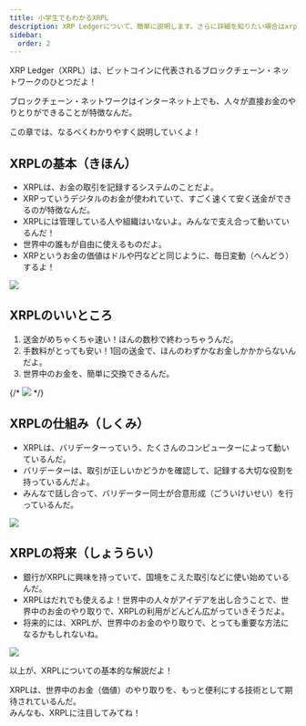 ```yaml
---
title: 小学生でもわかるXRPL
description: XRP Ledgerについて、簡単に説明します。さらに詳細を知りたい場合はxrpl.orgなどを参考にしてください。
sidebar:
  order: 2
---
```


XRP Ledger（XRPL）は、ビットコインに代表されるブロックチェーン・ネットワークのひとつだよ！

ブロックチェーン・ネットワークはインターネット上でも、人々が直接お金のやりとりができることが特徴なんだ。

この章では、なるべくわかりやすく説明していくよ！

## XRPLの基本（きほん）

- XRPLは、お金の取引を記録するシステムのことだよ。
- XRPっていうデジタルのお金が使われていて、すごく速くて安く送金ができるのが特徴なんだ。
- XRPLには管理している人や組織はいないよ。みんなで支え合って動いているんだ！
- 世界中の誰もが自由に使えるものだよ。
- XRPというお金の価値はドルや円などと同じように、毎日変動（へんどう）するよ！

![](../../../assets/img-blockchain-network-basic.webp)

## XRPLのいいところ

1. 送金がめちゃくちゃ速い！ほんの数秒で終わっちゃうんだ。
2. 手数料がとっても安い！1回の送金で、ほんのわずかなお金しかかからないんだよ。
3. 世界中のお金を、簡単に交換できるんだ。

{/* ![](../../../assets/img-paymant.webp) */}

## XRPLの仕組み（しくみ）

- XRPLは、バリデーターっていう、たくさんのコンピューターによって動いているんだ。
- バリデーターは、取引が正しいかどうかを確認して、記録する大切な役割を持っているんだよ。
- みんなで話し合って、バリデーター同士が合意形成（ごういけいせい）を行っているんだ。

![](../../../assets/img-blockchain-network-stars.webp)

## XRPLの将来（しょうらい）

- 銀行がXRPLに興味を持っていて、国境をこえた取引などに使い始めているんだ。
- XRPLはだれでも使えるよ！世界中の人々がアイデアを出し合うことで、世界中のお金のやり取りで、XRPLの利用がどんどん広がっていきそうだよ。
- 将来的には、XRPLが、世界中のお金のやり取りで、とっても重要な方法になるかもしれないね。

![](../../../assets/img-world-map-flat-style.webp)

以上が、XRPLについての基本的な解説だよ！

XRPLは、世界中のお金（価値）のやり取りを、もっと便利にする技術として期待されているんだ。  
みんなも、XRPLに注目してみてね！
